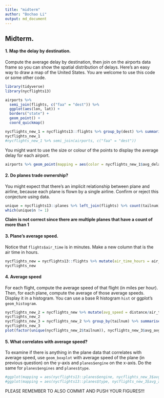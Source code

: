 ```yaml
---
title: "midterm"
author: "Bochao Li"
output: md_document
---
```

  
## Midterm.
  
#### 1.  Map the delay by destination.
  
  Compute the average delay by destination, then join on the airports data frame so you can show the spatial distribution of delays. Here’s an easy way to draw a map of the United States.  You are welcome to use this code or some other code. 

```r
library(tidyverse)
library(nycflights13)

airports %>%
  semi_join(flights, c("faa" = "dest")) %>%
  ggplot(aes(lon, lat)) +
  borders("state") +
  geom_point() +
  coord_quickmap()

nycflights_new_1 = nycflights13::flights %>% group_by(dest) %>% summarise(avg_delay = mean(arr_delay))
nycflights_new_1
#nycflights_new_1 %>% semi_join(airports, c("faa" = "dest"))
```

You might want to use the size or colour of the points to display the average delay for each airport.

```r
airports %>% geom_point(mapping = aes(color = nycflights_new_1$avg_delay))
```


#### 2.   Do planes trade ownership?

You might expect that there’s an implicit relationship between plane and airline, because each plane is flown by a single airline. Confirm or reject this conjecture using data.

```r
unique = nycflights13::planes %>% left_join(flights) %>% count(tailnum)
which(unique$n != 1)
```

**Claim is not correct since there are multiple planes that have a count of more than 1**


#### 3.  Plane's average speed.

Notice that ```flights$air_time``` is in minutes.  Make a new column that is the air time in hours. 

```r
nycflights_new = nycflights13::flights %>% mutate(air_time_hours = air_time/60)
nycflights_new
```


#### 4. Average speed

For each flight, compute the average speed of that flight (in miles per hour).  Then, for each plane, compute the average of those average speeds. Display it in a histogram. You can use a base R histogram ```hist``` or ggplot's ```geom_histogram```. 

```r
nycflights_new_2 = nycflights_new %>% mutate(avg_speed = distance/air_time_hours)
nycflights_new_2
nycflights_new_3 = nycflights_new_2 %>% group_by(tailnum) %>% summarise(avg_avg_speed_plane = mean(avg_speed, na.rm = T))
nycflights_new_3
plot(factor(unique(nycflights_new_2$tailnum)), nycflights_new_3$avg_avg_speed_plane)
```




#### 5. What correlates with average speed?

To examine if there is anything in the plane data that correlates with average speed, use ```geom_boxplot``` with average speed of the plane (in previous question) on the y-axis and ```planes$engine``` on the x-axis.  Do the same for ```planes$engines``` and ```planes$type```.  

```r
#ggplot(mapping = aes(nycflights13::planes$engine, nycflights_new_3$avg_avg_speed_plane)) + geom_boxplot()
#ggplot(mapping = aes(nycflights13::planes$type, nycflights_new_3$avg_avg_speed_plane)) + geom_boxplot()
```

PLEASE REMEMBER TO ALSO COMMIT AND PUSH YOUR FIGURES!!!
